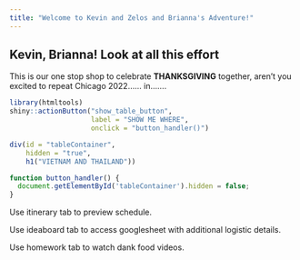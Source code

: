```yaml
---
title: "Welcome to Kevin and Zelos and Brianna's Adventure!"
---
```



## Kevin, Brianna! Look at all this effort

This is our one stop shop to celebrate **THANKSGIVING** together, aren't you excited to repeat Chicago 2022...... in.......


```r
library(htmltools)
shiny::actionButton("show_table_button", 
                    label = "SHOW ME WHERE", 
                    onclick = "button_handler()")

div(id = "tableContainer", 
    hidden = "true",
    h1("VIETNAM AND THAILAND"))
```


```js
function button_handler() {
  document.getElementById('tableContainer').hidden = false;
}
```

Use itinerary tab to preview schedule.

Use ideaboard tab to access googlesheet with additional logistic details.

Use homework tab to watch dank food videos.
